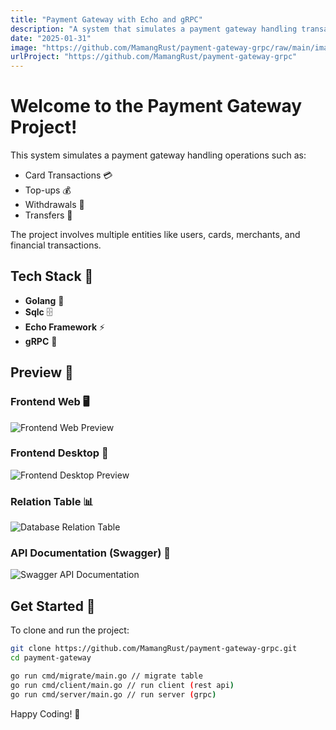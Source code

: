 ```yaml
---
title: "Payment Gateway with Echo and gRPC"
description: "A system that simulates a payment gateway handling transactions like card payments, top-ups, withdrawals, and transfers."
date: "2025-01-31"
image: "https://github.com/MamangRust/payment-gateway-grpc/raw/main/images/preview_payment.png?raw=true"
urlProject: "https://github.com/MamangRust/payment-gateway-grpc"
---
```



# **Welcome to the Payment Gateway Project!**

This system simulates a payment gateway handling operations such as:

- Card Transactions 💳
- Top-ups 💰
- Withdrawals 🏧
- Transfers 🔄

The project involves multiple entities like users, cards, merchants, and financial transactions.

## **Tech Stack** 🚀

- **Golang** 🐹
- **Sqlc** 🗄️
- **Echo Framework** ⚡
- **gRPC** 🔌

## **Preview** 📸

### **Frontend Web** 🖥️
<img src="https://github.com/MamangRust/payment-gateway-grpc/raw/main/images/preview_payment.png?raw=true" alt="Frontend Web Preview" width={600} height={400} />

### **Frontend Desktop** 🏢
<img src="https://github.com/MamangRust/payment-gateway-grpc/raw/main/images/preview_payment_desktop.png?raw=true" alt="Frontend Desktop Preview" width={600} height={400} />

### **Relation Table** 📊
<img src="https://github.com/MamangRust/payment-gateway-grpc/raw/main/images/relation-table.png?raw=true" alt="Database Relation Table" width={600} height={400} />

### **API Documentation (Swagger)** 📜
<img src="https://github.com/MamangRust/payment-gateway-grpc/raw/main/images/swagger_3.png?raw=true" alt="Swagger API Documentation" width={600} height={400} />

## **Get Started** 🏁

To clone and run the project:

```sh
git clone https://github.com/MamangRust/payment-gateway-grpc.git
cd payment-gateway

go run cmd/migrate/main.go // migrate table
go run cmd/client/main.go // run client (rest api)
go run cmd/server/main.go // run server (grpc)

```

Happy Coding! 🚀
